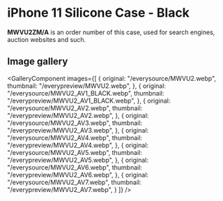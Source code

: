 
# iPhone 11 Silicone Case - Black

<Callout type='info' emoji='👉🏻'>**MWVU2ZM/A** is an order number of this case, used for search engines, auction websites and such.</Callout>

## Image gallery

<GalleryComponent
    images={[
      {
        original: "/everysource/MWVU2.webp",
        thumbnail: "/everypreview/MWVU2.webp",
      },
      {
        original: "/everysource/MWVU2_AV1_BLACK.webp",
        thumbnail: "/everypreview/MWVU2_AV1_BLACK.webp",
      },
      {
        original: "/everysource/MWVU2_AV2.webp",
        thumbnail: "/everypreview/MWVU2_AV2.webp",
      },
      {
        original: "/everysource/MWVU2_AV3.webp",
        thumbnail: "/everypreview/MWVU2_AV3.webp",
      },
      {
        original: "/everysource/MWVU2_AV4.webp",
        thumbnail: "/everypreview/MWVU2_AV4.webp",
      },
      {
        original: "/everysource/MWVU2_AV5.webp",
        thumbnail: "/everypreview/MWVU2_AV5.webp",
      },
      {
        original: "/everysource/MWVU2_AV6.webp",
        thumbnail: "/everypreview/MWVU2_AV6.webp",
      },
      {
        original: "/everysource/MWVU2_AV7.webp",
        thumbnail: "/everypreview/MWVU2_AV7.webp",
      }
    ]}
  />

